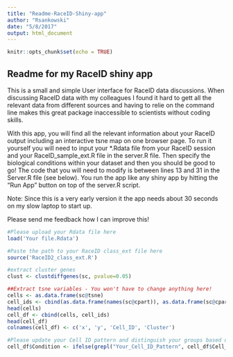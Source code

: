 ```yaml
---
title: "Readme-RaceID-Shiny-app"
author: "Rsankowski"
date: "5/8/2017"
output: html_document
---
```


```r
knitr::opts_chunk$set(echo = TRUE)
```

## Readme for my RaceID shiny app
This is a small and simple User interface for RaceID data discussions. When discussing RaceID data with my colleagues I found it hard to gett all the relevant data from different sources and having to relie on the command line makes this great package inaccessible to scientists without coding skills. 

With this app, you will find all the relevant information about your RaceID output including an interactive tsne map on one browser page. To run it yourself you will need to input your *.Rdata file from your RaceID session and your RaceID_sample_ext.R file in the server.R file. Then specify the biological conditions within your dataset and then you should be good to go! The code that you will need to modify is between lines 13 and 31 in the Server.R file (see below). You run the app like any shiny app by hitting the "Run App" button on top of the server.R script.

Note: Since this is a very early version it the app needs about 30 seconds on my slow laptop to start up.

Please send me feedback how I can improve this!

```r
#Please upload your Rdata file here
load('Your file.Rdata')

#Paste the path to your RaceID class_ext file here
source('RaceID2_class_ext.R')

#extract cluster genes
clust <- clustdiffgenes(sc, pvalue=0.05)

##Extract tsne variables - You won't have to change anything here!
cells <- as.data.frame(sc@tsne)
cell_ids <- cbind(as.data.frame(names(sc@cpart)), as.data.frame(sc@cpart))
head(cells)
cell_df <- cbind(cells, cell_ids)
head(cell_df)
colnames(cell_df) <- c('x', 'y', 'Cell_ID', 'Cluster')

#Please update your Cell ID pattern and distinguish your groups based on the underlying condition - here 'Sick' or 'Healthy'
cell_df$Condition <- ifelse(grepl("Your_Cell_ID_Pattern", cell_df$Cell_ID), 'Sick', 'Healthy')

```

